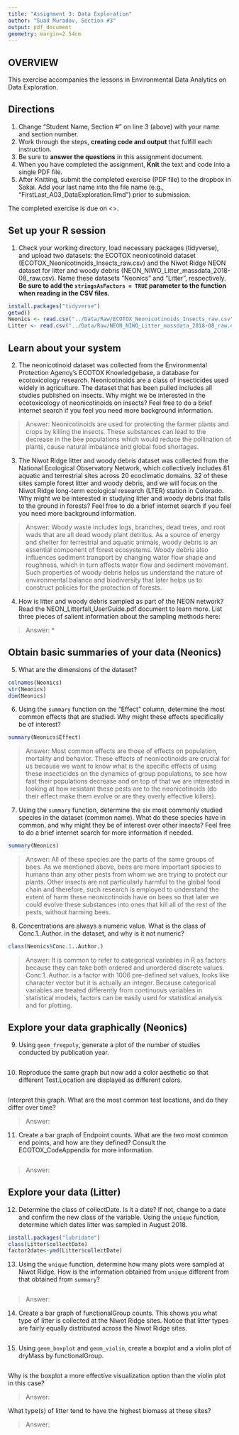 ```yaml
---
title: "Assignment 3: Data Exploration"
author: "Suad Muradov, Section #3"
output: pdf_document
geometry: margin=2.54cm
---
```


## OVERVIEW

This exercise accompanies the lessons in Environmental Data Analytics on Data Exploration. 

## Directions
1. Change "Student Name, Section #" on line 3 (above) with your name and section number.
2. Work through the steps, **creating code and output** that fulfill each instruction.
3. Be sure to **answer the questions** in this assignment document.
4. When you have completed the assignment, **Knit** the text and code into a single PDF file.
5. After Knitting, submit the completed exercise (PDF file) to the dropbox in Sakai. Add your last name into the file name (e.g., "FirstLast_A03_DataExploration.Rmd") prior to submission.

The completed exercise is due on <>.


## Set up your R session

1. Check your working directory, load necessary packages (tidyverse), and upload two datasets: the ECOTOX neonicotinoid dataset (ECOTOX_Neonicotinoids_Insects_raw.csv) and the Niwot Ridge NEON dataset for litter and woody debris (NEON_NIWO_Litter_massdata_2018-08_raw.csv). Name these datasets "Neonics" and "Litter", respectively. **Be sure to add the `stringsAsFactors = TRUE` parameter to the function when reading in the CSV files.**
```r
install.packages("tidyverse")
getwd()
Neonics <- read.csv("../Data/Raw/ECOTOX_Neonicotinoids_Insects_raw.csv", stringsAsFactors=TRUE)
Litter <- read.csv("../Data/Raw/NEON_NIWO_Litter_massdata_2018-08_raw.csv", stringsAsFactors = TRUE)
```

## Learn about your system

2. The neonicotinoid dataset was collected from the Environmental Protection Agency's ECOTOX Knowledgebase, a database for ecotoxicology research. Neonicotinoids are a class of insecticides used widely in agriculture. The dataset that has been pulled includes all studies published on insects. Why might we be interested in the ecotoxicology of neonicotinoids on insects? Feel free to do a brief internet search if you feel you need more background information. 

> Answer: Neonicotinoids are used for protecting the farmer plants and crops by killing the insects. These substances can lead to the decrease in the bee populations which would reduce the pollination of plants, cause natural imbalance and global food shortages.

3. The Niwot Ridge litter and woody debris dataset was collected from the National Ecological Observatory Network, which collectively includes 81 aquatic and terrestrial sites across 20 ecoclimatic domains. 32 of these sites sample forest litter and woody debris, and we will focus on the Niwot Ridge long-term ecological research (LTER) station in Colorado. Why might we be interested in studying litter and woody debris that falls to the ground in forests? Feel free to do a brief internet search if you feel you need more background information. 

> Answer: Woody waste includes logs, branches, dead trees, and root wads that are all dead woody plant detritus. As a source of energy and shelter for terrestrial and aquatic animals, woody debris is an essential component of forest ecosystems. Woody debris also influences sediment transport by changing water flow shape and roughness, which in turn affects water flow and sediment movement. Such properties of woody debris helps us understand the nature of environmental balance and biodiversity that later helps us to construct policies for the protection of forests.

4. How is litter and woody debris sampled as part of the NEON network? Read the NEON_Litterfall_UserGuide.pdf document to learn more. List three pieces of salient information about the sampling methods here: 

> Answer: 
*
*
*



## Obtain basic summaries of your data (Neonics)

5. What are the dimensions of the dataset?

```r
colnames(Neonics)
str(Neonics)
dim(Neonics)
```

6. Using the `summary` function on the "Effect" column, determine the most common effects that are studied. Why might these effects specifically be of interest?
```r
summary(Neonics$Effect)
```

> Answer: Most common effects are those of effects on population, mortality and behavior. These effects of neonicotinoids are crucial for us because we want to know what is the specific effects of using these insecticides on the dynamics of group populations, to see how fast their populations decrease and on top of that we are interested in looking at how resistant these pests are to the neonicotinoids (do their effect make them evolve or are they overly effective killers).

7. Using the `summary` function, determine the six most commonly studied species in the dataset (common name). What do these species have in common, and why might they be of interest over other insects? Feel free to do a brief internet search for more information if needed.

```r
summary(Neonics)
```

> Answer: All of these species are the parts of the same groups of bees. As we mentioned above, bees are more important species to humans than any other pests from whom we are trying to protect our plants. Other insects are not particularly harmful to the global food chain and therefore, such research is employed to understand the extent of harm these neonicotinoids have on bees so that later we could evolve these substances into ones that kill all of the rest of the pests, without harming bees.

8. Concentrations are always a numeric value. What is the class of Conc.1..Author. in the dataset, and why is it not numeric?

```r
class(Neonics$Conc.1..Author.)
```

> Answer: It is common to refer to categorical variables in R as factors because they can take both ordered and unordered discrete values. Conc.1..Author. is a factor with 1006 pre-defined set values, looks like character vector but it is actually an integer. Because categorical variables are treated differently from continuous variables in statistical models, factors can be easily used for statistical analysis and for plotting.

## Explore your data graphically (Neonics)

9. Using `geom_freqpoly`, generate a plot of the number of studies conducted by publication year. 
```r

```

10. Reproduce the same graph but now add a color aesthetic so that different Test.Location are displayed as different colors.
```r

```

Interpret this graph. What are the most common test locations, and do they differ over time?

> Answer: 

11. Create a bar graph of Endpoint counts. What are the two most common end points, and how are they defined? Consult the ECOTOX_CodeAppendix for more information. 

```r

```

> Answer: 
>

## Explore your data (Litter)

12. Determine the class of collectDate. Is it a date? If not, change to a date and confirm the new class of the variable. Using the `unique` function, determine which dates litter was sampled in August 2018. 
```r
install.packages("lubridate")
class(Litter$collectDate)
factor2date<-ymd(Litter$collectDate)
```

13. Using the `unique` function, determine how many plots were sampled at Niwot Ridge. How is the information obtained from `unique` different from that obtained from `summary`?

```r

```

> Answer: 

14. Create a bar graph of functionalGroup counts. This shows you what type of litter is collected at the Niwot Ridge sites. Notice that litter types are fairly equally distributed across the Niwot Ridge sites.
```r

```

15. Using `geom_boxplot` and `geom_violin`, create a boxplot and a violin plot of dryMass by functionalGroup. 
```r

```

Why is the boxplot a more effective visualization option than the violin plot in this case?

> Answer: 

What type(s) of litter tend to have the highest biomass at these sites? 

> Answer: 